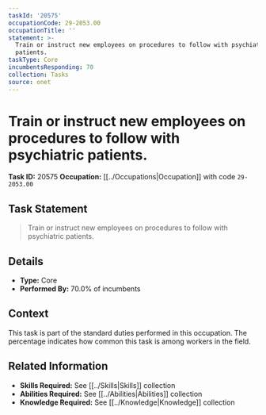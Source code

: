```yaml
---
taskId: '20575'
occupationCode: 29-2053.00
occupationTitle: ''
statement: >-
  Train or instruct new employees on procedures to follow with psychiatric
  patients.
taskType: Core
incumbentsResponding: 70
collection: Tasks
source: onet
---
```

# Train or instruct new employees on procedures to follow with psychiatric patients.

**Task ID:** 20575
**Occupation:** [[../Occupations|Occupation]] with code `29-2053.00`

## Task Statement

> Train or instruct new employees on procedures to follow with psychiatric patients.

## Details

- **Type:** Core
- **Performed By:** 70.0% of incumbents

## Context

This task is part of the standard duties performed in this occupation. The percentage indicates how common this task is among workers in the field.

## Related Information

- **Skills Required:** See [[../Skills|Skills]] collection
- **Abilities Required:** See [[../Abilities|Abilities]] collection
- **Knowledge Required:** See [[../Knowledge|Knowledge]] collection
